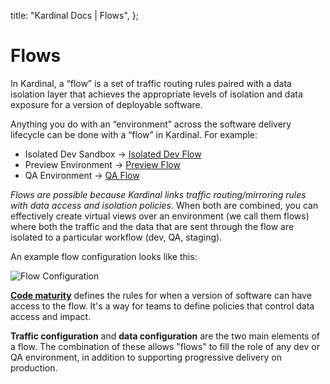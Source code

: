   title: "Kardinal Docs | Flows",
};

# Flows

In Kardinal, a “flow” is a set of traffic routing rules paired with a data isolation layer that achieves the appropriate levels of isolation and data exposure for a version of deployable software.

Anything you do with an “environment” across the software delivery lifecycle can be done with a “flow” in Kardinal. For example:

- Isolated Dev Sandbox → [Isolated Dev Flow](use-cases/isolated-dev-sandbox-flows)
- Preview Environment → [Preview Flow](use-cases/preview-and-feature-branch-flows)
- QA Environment → [QA Flow](use-cases/qa-flows)

_Flows are possible because Kardinal links traffic routing/mirroring rules with data access and isolation policies_. When both are combined, you can effectively create virtual views over an environment (we call them flows) where both the traffic and the data that are sent through the flow are isolated to a particular workflow (dev, QA, staging).

An example flow configuration looks like this:

![Flow Configuration](/illustrations/flow-configuration.png)

**[Code maturity](concepts/maturity-gates)** defines the rules for when a version of software can have access to the flow. It's a way for teams to define policies that control data access and impact.

**Traffic configuration** and **data configuration** are the two main elements of a flow. The combination of these allows "flows" to fill the role of any dev or QA environment, in addition to supporting progressive delivery on production.
